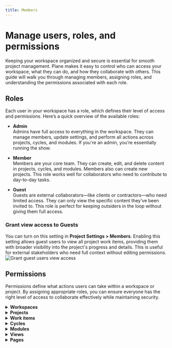 ```yaml
---
title: Members
---
```


# Manage users, roles, and permissions

Keeping your workspace organized and secure is essential for smooth project management. Plane makes it easy to control who can access your workspace, what they can do, and how they collaborate with others. This guide will walk you through managing members, assigning roles, and understanding the permissions associated with each role.

## Roles

Each user in your workspace has a role, which defines their level of access and permissions. Here’s a quick overview of the available roles:

- **Admin**  
Admins have full access to everything in the workspace. They can manage members, update settings, and perform all actions across projects, cycles, and modules. If you're an admin, you’re essentially running the show.

- **Member**   
Members are your core team. They can create, edit, and delete content in projects, cycles, and modules. Members also can create new projects. This role works well for collaborators who need to contribute to day-to-day tasks.

- **Guest**  
Guests are external collaborators—like clients or contractors—who need limited access. They can only view the specific content they’ve been invited to. This role is perfect for keeping outsiders in the loop without giving them full access.

### Grant view access to Guests
You can turn on this setting in **Project Settings > Members**. Enabling this setting allows guest users to view all project work items, providing them with broader visibility into the project's progress and details. This is useful for external stakeholders who need full context without editing permissions.
    ![Grant guest users view access](https://media.docs.plane.so/workspaces/grant-guests-view-access.webp#center)

## Permissions
Permissions define what actions users can take within a workspace or project. By assigning appropriate roles, you can ensure everyone has the right level of access to collaborate effectively while maintaining security.

<details>
    <summary><b>Workspaces</b></summary>
    <p>
        <div className="">
            <table className="" style={{ width: '100%', display: 'table', marginLeft: '2px' }}>
                <thead>
                    <tr>
                        <th>Permission</th>
                        <th>Admin</th>
                        <th>Member</th>
                        <th>Guest</th>
                    </tr>
                </thead>
                <tbody>
                    <tr>
                        <td> Access Workspace settings</td>
                        <td align="center"><span style={{color: 'green', fontWeight: 'bold', fontSize: '16px'}}>✓</span></td>
                        <td align="center"><span style={{color: 'red', fontWeight: 'bold', fontSize: '16px'}}>x</span></td>
                        <td align="center"><span style={{color: 'red', fontWeight: 'bold', fontSize: '16px'}}>x</span></td>
                    </tr>  
                    <tr>
                        <td> Create Workspace</td>
                        <td align="center"><span style={{color: 'green', fontWeight: 'bold', fontSize: '16px'}}>✓</span></td>
                        <td align="center"><span style={{color: 'red', fontWeight: 'bold', fontSize: '16px'}}>x</span></td>
                        <td align="center"><span style={{color: 'red', fontWeight: 'bold', fontSize: '16px'}}>x</span></td>
                    </tr>  
                    <tr>
                        <td>Update Workspace</td>
                        <td align="center"><span style={{color: 'green', fontWeight: 'bold', fontSize: '16px'}}>✓</span></td>
                        <td align="center"><span style={{color: 'red', fontWeight: 'bold', fontSize: '16px'}}>x</span></td>
                        <td align="center"><span style={{color: 'red', fontWeight: 'bold', fontSize: '16px'}}>x</span></td>
                    </tr> 
                    <tr>
                        <td>Delete Workspace</td>
                        <td align="center"><span style={{color: 'green', fontWeight: 'bold', fontSize: '16px'}}>✓</span></td>
                        <td align="center"><span style={{color: 'red', fontWeight: 'bold', fontSize: '16px'}}>x</span></td>
                        <td align="center"><span style={{color: 'red', fontWeight: 'bold', fontSize: '16px'}}>x</span></td>
                    </tr> 
                    <tr>
                        <td>Add user</td>
                        <td align="center"><span style={{color: 'green', fontWeight: 'bold', fontSize: '16px'}}>✓</span></td>
                        <td align="center"><span style={{color: 'red', fontWeight: 'bold', fontSize: '16px'}}>x</span></td>
                        <td align="center"><span style={{color: 'red', fontWeight: 'bold', fontSize: '16px'}}>x</span></td>
                    </tr> 
                    <tr>
                        <td>Remove user</td>
                        <td align="center"><span style={{color: 'green', fontWeight: 'bold', fontSize: '16px'}}>✓</span></td>
                        <td align="center"><span style={{color: 'red', fontWeight: 'bold', fontSize: '16px'}}>x</span></td>
                        <td align="center"><span style={{color: 'red', fontWeight: 'bold', fontSize: '16px'}}>x</span></td>
                    </tr> 
                    <tr>
                        <td>Change user role</td>
                        <td align="center"><span style={{color: 'green', fontWeight: 'bold', fontSize: '16px'}}>✓</span></td>
                        <td align="center"><span style={{color: 'red', fontWeight: 'bold', fontSize: '16px'}}>x</span></td>
                        <td align="center"><span style={{color: 'red', fontWeight: 'bold', fontSize: '16px'}}>x</span></td>
                    </tr> 
                    <tr>
                        <td>Manage Project states</td>
                        <td align="center"><span style={{color: 'green', fontWeight: 'bold', fontSize: '16px'}}>✓</span></td>
                        <td align="center"><span style={{color: 'red', fontWeight: 'bold', fontSize: '16px'}}>x</span></td>
                        <td align="center"><span style={{color: 'red', fontWeight: 'bold', fontSize: '16px'}}>x</span></td>
                    </tr> 
                    <tr>
                        <td>Manage Billing and plans</td>
                        <td align="center"><span style={{color: 'green', fontWeight: 'bold', fontSize: '16px'}}>✓</span></td>
                        <td align="center"><span style={{color: 'red', fontWeight: 'bold', fontSize: '16px'}}>x</span></td>
                        <td align="center"><span style={{color: 'red', fontWeight: 'bold', fontSize: '16px'}}>x</span></td>
                    </tr> 
                    <tr>
                        <td>Manage Integrations</td>
                        <td align="center"><span style={{color: 'green', fontWeight: 'bold', fontSize: '16px'}}>✓</span></td>
                        <td align="center"><span style={{color: 'red', fontWeight: 'bold', fontSize: '16px'}}>x</span></td>
                        <td align="center"><span style={{color: 'red', fontWeight: 'bold', fontSize: '16px'}}>x</span></td>
                    </tr> 
                    <tr>
                        <td>Manage Imports</td>
                        <td align="center"><span style={{color: 'green', fontWeight: 'bold', fontSize: '16px'}}>✓</span></td>
                        <td align="center"><span style={{color: 'red', fontWeight: 'bold', fontSize: '16px'}}>x</span></td>
                        <td align="center"><span style={{color: 'red', fontWeight: 'bold', fontSize: '16px'}}>x</span></td>
                    </tr> 
                    <tr>
                        <td>Manage Exports</td>
                        <td align="center"><span style={{color: 'green', fontWeight: 'bold', fontSize: '16px'}}>✓</span></td>
                        <td align="center"><span style={{color: 'red', fontWeight: 'bold', fontSize: '16px'}}>x</span></td>
                        <td align="center"><span style={{color: 'red', fontWeight: 'bold', fontSize: '16px'}}>x</span></td>
                    </tr> 
                    <tr>
                        <td>Manage Webhooks</td>
                        <td align="center"><span style={{color: 'green', fontWeight: 'bold', fontSize: '16px'}}>✓</span></td>
                        <td align="center"><span style={{color: 'red', fontWeight: 'bold', fontSize: '16px'}}>x</span></td>
                        <td align="center"><span style={{color: 'red', fontWeight: 'bold', fontSize: '16px'}}>x</span></td>
                    </tr> 
                    <tr>
                        <td>Manage API tokens</td>
                        <td align="center"><span style={{color: 'green', fontWeight: 'bold', fontSize: '16px'}}>✓</span></td>
                        <td align="center"><span style={{color: 'red', fontWeight: 'bold', fontSize: '16px'}}>x</span></td>
                        <td align="center"><span style={{color: 'red', fontWeight: 'bold', fontSize: '16px'}}>x</span></td>
                    </tr> 
                    <tr>
                        <td>Manage Worklogs</td>
                        <td align="center"><span style={{color: 'green', fontWeight: 'bold', fontSize: '16px'}}>✓</span></td>
                        <td align="center"><span style={{color: 'red', fontWeight: 'bold', fontSize: '16px'}}>x</span></td>
                        <td align="center"><span style={{color: 'red', fontWeight: 'bold', fontSize: '16px'}}>x</span></td>
                    </tr> 
                    <tr>
                        <td>Home</td>
                        <td align="center"><span style={{color: 'green', fontWeight: 'bold', fontSize: '16px'}}>✓</span></td>
                        <td align="center"><span style={{color: 'green', fontWeight: 'bold', fontSize: '16px'}}>✓</span></td>
                        <td align="center"><span style={{color: 'green', fontWeight: 'bold', fontSize: '16px'}}>✓</span></td>
                    </tr> 
                    <tr>
                        <td>Your work</td>
                        <td align="center"><span style={{color: 'green', fontWeight: 'bold', fontSize: '16px'}}>✓</span></td>
                        <td align="center"><span style={{color: 'green', fontWeight: 'bold', fontSize: '16px'}}>✓</span></td>
                        <td align="center"><span style={{color: 'red', fontWeight: 'bold', fontSize: '16px'}}>x</span></td>
                    </tr>
                    <tr>
                        <td>Inbox</td>
                        <td align="center"><span style={{color: 'green', fontWeight: 'bold', fontSize: '16px'}}>✓</span></td>
                        <td align="center"><span style={{color: 'green', fontWeight: 'bold', fontSize: '16px'}}>✓</span></td>
                        <td align="center"><span style={{color: 'green', fontWeight: 'bold', fontSize: '16px'}}>✓</span></td>
                    </tr>
                    <tr>
                        <td>Drafts</td>
                        <td align="center"><span style={{color: 'green', fontWeight: 'bold', fontSize: '16px'}}>✓</span></td>
                        <td align="center"><span style={{color: 'green', fontWeight: 'bold', fontSize: '16px'}}>✓</span></td>
                        <td align="center"><span style={{color: 'red', fontWeight: 'bold', fontSize: '16px'}}>x</span></td>
                    </tr>
                    <tr>
                        <td>Projects</td>
                        <td align="center"><span style={{color: 'green', fontWeight: 'bold', fontSize: '16px'}}>✓</span></td>
                        <td align="center"><span style={{color: 'green', fontWeight: 'bold', fontSize: '16px'}}>✓</span></td>
                        <td align="center"><span style={{color: 'red', fontWeight: 'bold', fontSize: '16px'}}>x</span></td>
                    </tr>
                    <tr>
                        <td>View private projects</td>
                        <td align="center"><span style={{color: 'green', fontWeight: 'bold', fontSize: '16px'}}>✓</span></td>
                        <td align="center"><span style={{color: 'red', fontWeight: 'bold', fontSize: '16px'}}>x</span></td>
                        <td align="center"><span style={{color: 'red', fontWeight: 'bold', fontSize: '16px'}}>x</span></td>
                    </tr> 
                    <tr>
                        <td>View public projects</td>
                        <td align="center"><span style={{color: 'green', fontWeight: 'bold', fontSize: '16px'}}>✓</span></td>
                        <td align="center"><span style={{color: 'green', fontWeight: 'bold', fontSize: '16px'}}>✓</span></td>
                        <td align="center"><span style={{color: 'red', fontWeight: 'bold', fontSize: '16px'}}>x</span></td>
                    </tr>
                    <tr>
                        <td>Join private projects</td>
                        <td align="center"><span style={{color: 'green', fontWeight: 'bold', fontSize: '16px'}}>✓</span></td>
                        <td align="center"><span style={{color: 'red', fontWeight: 'bold', fontSize: '16px'}}>x</span></td>
                        <td align="center"><span style={{color: 'red', fontWeight: 'bold', fontSize: '16px'}}>x</span></td>
                    </tr>
                    <tr>
                        <td>Join public projects</td>
                        <td align="center"><span style={{color: 'green', fontWeight: 'bold', fontSize: '16px'}}>✓</span></td>
                        <td align="center"><span style={{color: 'green', fontWeight: 'bold', fontSize: '16px'}}>✓</span></td>
                        <td align="center"><span style={{color: 'red', fontWeight: 'bold', fontSize: '16px'}}>x</span></td>
                    </tr>
                    <tr>
                        <td>Cycles</td>
                        <td align="center"><span style={{color: 'green', fontWeight: 'bold', fontSize: '16px'}}>✓</span></td>
                        <td align="center"><span style={{color: 'green', fontWeight: 'bold', fontSize: '16px'}}>✓</span></td>
                        <td align="center"><span style={{color: 'red', fontWeight: 'bold', fontSize: '16px'}}>x</span></td>
                    </tr>
                    <tr>
                        <td>Views</td>
                        <td align="center"><span style={{color: 'green', fontWeight: 'bold', fontSize: '16px'}}>✓</span></td>
                        <td align="center"><span style={{color: 'green', fontWeight: 'bold', fontSize: '16px'}}>✓</span></td>
                        <td align="center"><span style={{color: 'green', fontWeight: 'bold', fontSize: '16px'}}>✓</span></td>
                    </tr>
                    <tr>
                        <td>Analytics</td>
                        <td align="center"><span style={{color: 'green', fontWeight: 'bold', fontSize: '16px'}}>✓</span></td>
                        <td align="center"><span style={{color: 'green', fontWeight: 'bold', fontSize: '16px'}}>✓</span></td>
                        <td align="center"><span style={{color: 'red', fontWeight: 'bold', fontSize: '16px'}}>x</span></td>
                    </tr>
                    <tr>
                        <td>Your favourites</td>
                        <td align="center"><span style={{color: 'green', fontWeight: 'bold', fontSize: '16px'}}>✓</span></td>
                        <td align="center"><span style={{color: 'green', fontWeight: 'bold', fontSize: '16px'}}>✓</span></td>
                        <td align="center"><span style={{color: 'red', fontWeight: 'bold', fontSize: '16px'}}>x</span></td>
                    </tr>
                </tbody>
            </table>
        </div>

    </p>
</details>

<details>
    <summary><b>Projects</b></summary>
    <p>
        <div className="">
            <table className="" style={{ width: '100%', display: 'table', marginLeft: '2px' }}>
            <thead>
                <tr>
                    <th width="350">Permission</th>
                    <th>Workspace Admin</th>
                    <th>Project Admin</th>
                    <th>Member</th>
                    <th>Guest</th>
                </tr>
            </thead>
            <tbody>
                <tr>
                    <td> Access Project settings</td>
                    <td align="center"><span style={{color: 'green', fontWeight: 'bold', fontSize: '16px'}}>✓</span></td>
                    <td align="center"><span style={{color: 'green', fontWeight: 'bold', fontSize: '16px'}}>✓</span></td>
                    <td align="center"><span style={{color: 'red', fontWeight: 'bold', fontSize: '16px'}}>x</span></td>
                    <td align="center"><span style={{color: 'red', fontWeight: 'bold', fontSize: '16px'}}>x</span></td>
                </tr> 
                <tr>
                    <td>Create Project</td>
                    <td align="center"><span style={{color: 'green', fontWeight: 'bold', fontSize: '16px'}}>✓</span></td>
                    <td align="center"><span style={{color: 'green', fontWeight: 'bold', fontSize: '16px'}}>✓</span></td>
                    <td align="center"><span style={{color: 'green', fontWeight: 'bold', fontSize: '16px'}}>✓</span></td>
                    <td align="center"><span style={{color: 'red', fontWeight: 'bold', fontSize: '16px'}}>x</span></td>
                </tr>  
                <tr>
                    <td>Update Project</td>
                    <td align="center"><span style={{color: 'green', fontWeight: 'bold', fontSize: '16px'}}>✓</span></td>
                    <td align="center"><span style={{color: 'green', fontWeight: 'bold', fontSize: '16px'}}>✓</span></td>
                    <td align="center"><span style={{color: 'red', fontWeight: 'bold', fontSize: '16px'}}>x</span></td>
                    <td align="center"><span style={{color: 'red', fontWeight: 'bold', fontSize: '16px'}}>x</span></td>
                </tr> 
                <tr>
                    <td>Archive Project</td>
                    <td align="center"><span style={{color: 'green', fontWeight: 'bold', fontSize: '16px'}}>✓</span></td>
                    <td align="center"><span style={{color: 'green', fontWeight: 'bold', fontSize: '16px'}}>✓</span></td>
                    <td align="center"><span style={{color: 'red', fontWeight: 'bold', fontSize: '16px'}}>x</span></td>
                    <td align="center"><span style={{color: 'red', fontWeight: 'bold', fontSize: '16px'}}>x</span></td>
                </tr> 
                <tr>
                    <td>Delete Project</td>
                    <td align="center"><span style={{color: 'green', fontWeight: 'bold', fontSize: '16px'}}>✓</span></td>
                    <td align="center"><span style={{color: 'green', fontWeight: 'bold', fontSize: '16px'}}>✓</span></td>
                    <td align="center"><span style={{color: 'red', fontWeight: 'bold', fontSize: '16px'}}>x</span></td>
                    <td align="center"><span style={{color: 'red', fontWeight: 'bold', fontSize: '16px'}}>x</span></td>
                </tr> 
                <tr>
                    <td>Add user</td>
                    <td align="center"><span style={{color: 'green', fontWeight: 'bold', fontSize: '16px'}}>✓</span></td>
                    <td align="center"><span style={{color: 'green', fontWeight: 'bold', fontSize: '16px'}}>✓</span></td>
                    <td align="center"><span style={{color: 'red', fontWeight: 'bold', fontSize: '16px'}}>x</span></td>
                    <td align="center"><span style={{color: 'red', fontWeight: 'bold', fontSize: '16px'}}>x</span></td>
                </tr> 
                <tr>
                    <td>Remove user</td>
                    <td align="center"><span style={{color: 'green', fontWeight: 'bold', fontSize: '16px'}}>✓</span></td>
                    <td align="center"><span style={{color: 'green', fontWeight: 'bold', fontSize: '16px'}}>✓</span></td>
                    <td align="center"><span style={{color: 'red', fontWeight: 'bold', fontSize: '16px'}}>x</span></td>
                    <td align="center"><span style={{color: 'red', fontWeight: 'bold', fontSize: '16px'}}>x</span></td>
                </tr> 
                <tr>
                    <td>Change user role</td>
                    <td align="center"><span style={{color: 'green', fontWeight: 'bold', fontSize: '16px'}}>✓</span></td>
                    <td align="center"><span style={{color: 'green', fontWeight: 'bold', fontSize: '16px'}}>✓</span></td>
                    <td align="center"><span style={{color: 'red', fontWeight: 'bold', fontSize: '16px'}}>x</span></td>
                    <td align="center"><span style={{color: 'red', fontWeight: 'bold', fontSize: '16px'}}>x</span></td>
                </tr> 
                <tr>
                    <td>Enable features</td>
                    <td align="center"><span style={{color: 'green', fontWeight: 'bold', fontSize: '16px'}}>✓</span></td>
                    <td align="center"><span style={{color: 'green', fontWeight: 'bold', fontSize: '16px'}}>✓</span></td>
                    <td align="center"><span style={{color: 'red', fontWeight: 'bold', fontSize: '16px'}}>x</span></td>
                    <td align="center"><span style={{color: 'red', fontWeight: 'bold', fontSize: '16px'}}>x</span></td>
                </tr> 
                <tr>
                    <td>Manage work item states</td>
                    <td align="center"><span style={{color: 'green', fontWeight: 'bold', fontSize: '16px'}}>✓</span></td>
                    <td align="center"><span style={{color: 'green', fontWeight: 'bold', fontSize: '16px'}}>✓</span></td>
                    <td align="center"><span style={{color: 'red', fontWeight: 'bold', fontSize: '16px'}}>x</span></td>
                    <td align="center"><span style={{color: 'red', fontWeight: 'bold', fontSize: '16px'}}>x</span></td>
                </tr> 
                <tr>
                    <td>Manage work item labels</td>
                    <td align="center"><span style={{color: 'green', fontWeight: 'bold', fontSize: '16px'}}>✓</span></td>
                    <td align="center"><span style={{color: 'green', fontWeight: 'bold', fontSize: '16px'}}>✓</span></td>
                    <td align="center"><span style={{color: 'red', fontWeight: 'bold', fontSize: '16px'}}>x</span></td>
                    <td align="center"><span style={{color: 'red', fontWeight: 'bold', fontSize: '16px'}}>x</span></td>
                </tr> 
                <tr>
                    <td>Manage Estimates</td>
                    <td align="center"><span style={{color: 'green', fontWeight: 'bold', fontSize: '16px'}}>✓</span></td>
                    <td align="center"><span style={{color: 'green', fontWeight: 'bold', fontSize: '16px'}}>✓</span></td>
                    <td align="center"><span style={{color: 'red', fontWeight: 'bold', fontSize: '16px'}}>x</span></td>
                    <td align="center"><span style={{color: 'red', fontWeight: 'bold', fontSize: '16px'}}>x</span></td>
                </tr> 
                <tr>
                    <td>Manage Automations</td>
                    <td align="center"><span style={{color: 'green', fontWeight: 'bold', fontSize: '16px'}}>✓</span></td>
                    <td align="center"><span style={{color: 'green', fontWeight: 'bold', fontSize: '16px'}}>✓</span></td>
                    <td align="center"><span style={{color: 'red', fontWeight: 'bold', fontSize: '16px'}}>x</span></td>
                    <td align="center"><span style={{color: 'red', fontWeight: 'bold', fontSize: '16px'}}>x</span></td>
                </tr> 
                <tr>
                    <td>Manage work item types and custom properties</td>
                    <td align="center"><span style={{color: 'green', fontWeight: 'bold', fontSize: '16px'}}>✓</span></td>
                    <td align="center"><span style={{color: 'green', fontWeight: 'bold', fontSize: '16px'}}>✓</span></td>
                    <td align="center"><span style={{color: 'red', fontWeight: 'bold', fontSize: '16px'}}>x</span></td>
                    <td align="center"><span style={{color: 'red', fontWeight: 'bold', fontSize: '16px'}}>x</span></td>
                </tr> 
                <tr>
                    <td>Add Project to favorites</td>
                    <td align="center"><span style={{color: 'green', fontWeight: 'bold', fontSize: '16px'}}>✓</span></td>
                    <td align="center"><span style={{color: 'green', fontWeight: 'bold', fontSize: '16px'}}>✓</span></td>
                    <td align="center"><span style={{color: 'green', fontWeight: 'bold', fontSize: '16px'}}>✓</span></td>
                    <td align="center"><span style={{color: 'red', fontWeight: 'bold', fontSize: '16px'}}>x</span></td>
                </tr> 
                <tr>
                    <td>Publish Project</td>
                    <td align="center"><span style={{color: 'green', fontWeight: 'bold', fontSize: '16px'}}>✓</span></td>
                    <td align="center"><span style={{color: 'green', fontWeight: 'bold', fontSize: '16px'}}>✓</span></td>
                    <td align="center"><span style={{color: 'red', fontWeight: 'bold', fontSize: '16px'}}>x</span></td>
                    <td align="center"><span style={{color: 'red', fontWeight: 'bold', fontSize: '16px'}}>x</span></td>
                </tr> 
                <tr>
                    <td>Copy link</td>
                    <td align="center"><span style={{color: 'green', fontWeight: 'bold', fontSize: '16px'}}>✓</span></td>
                    <td align="center"><span style={{color: 'green', fontWeight: 'bold', fontSize: '16px'}}>✓</span></td>
                    <td align="center"><span style={{color: 'green', fontWeight: 'bold', fontSize: '16px'}}>✓</span></td>
                    <td align="center"><span style={{color: 'red', fontWeight: 'bold', fontSize: '16px'}}>x</span></td>
                </tr> 
                <tr>
                    <td>View Archived projects</td>
                    <td align="center"><span style={{color: 'green', fontWeight: 'bold', fontSize: '16px'}}>✓</span></td>
                    <td align="center"><span style={{color: 'green', fontWeight: 'bold', fontSize: '16px'}}>✓</span></td>
                    <td align="center"><span style={{color: 'green', fontWeight: 'bold', fontSize: '16px'}}>✓</span></td>
                    <td align="center"><span style={{color: 'red', fontWeight: 'bold', fontSize: '16px'}}>x</span></td>
                </tr> 
            </tbody>
            </table>
        </div>
    </p>
</details>

<details>
    <summary><b>Work items</b></summary>
    <p>
    <div className="">
        <table className="" style={{ width: '100%', display: 'table', marginLeft: '2px' }}>
        <thead>
            <tr>
                <th>Permission</th>
                <th>Workspace Admin</th>
                <th>Project Admin</th>
                <th>Member</th>
                <th>Guest</th>
                <th>Guest with <br/> view access</th>
                <th>Comments</th>
            </tr>
        </thead>
        <tbody>
            <tr>
                <td>Create Work item</td>
                <td align="center"><span style={{color: 'green', fontWeight: 'bold', fontSize: '16px'}}>✓</span></td>
                <td align="center"><span style={{color: 'green', fontWeight: 'bold', fontSize: '16px'}}>✓</span></td>
                <td align="center"><span style={{color: 'green', fontWeight: 'bold', fontSize: '16px'}}>✓</span></td>
                <td align="center"><span style={{color: 'red', fontWeight: 'bold', fontSize: '16px'}}>x</span></td>
                <td align="center"><span style={{color: 'red', fontWeight: 'bold', fontSize: '16px'}}>x</span></td>
                <td></td>
            </tr> 
            <tr>
                <td>View Work items</td>
                <td align="center"><span style={{color: 'green', fontWeight: 'bold', fontSize: '16px'}}>✓</span></td>
                <td align="center"><span style={{color: 'green', fontWeight: 'bold', fontSize: '16px'}}>✓</span></td>
                <td align="center"><span style={{color: 'green', fontWeight: 'bold', fontSize: '16px'}}>✓</span></td>
                <td align="center"><span style={{color: 'red', fontWeight: 'bold', fontSize: '16px'}}>x</span></td>
                <td align="center"><span style={{color: 'green', fontWeight: 'bold', fontSize: '16px'}}>✓</span></td>
                <td>Guests without view access can only see their own work items accepted through Intake.</td>
            </tr>
            <tr>
                <td>Edit Work item</td>
                <td align="center"><span style={{color: 'green', fontWeight: 'bold', fontSize: '16px'}}>✓</span></td>
                <td align="center"><span style={{color: 'green', fontWeight: 'bold', fontSize: '16px'}}>✓</span></td>
                <td align="center"><span style={{color: 'green', fontWeight: 'bold', fontSize: '16px'}}>✓</span></td>
                <td align="center"><span style={{color: 'red', fontWeight: 'bold', fontSize: '16px'}}>x</span></td>
                <td align="center"><span style={{color: 'red', fontWeight: 'bold', fontSize: '16px'}}>x</span></td>
                <td></td>
            </tr>
            <tr>
                <td>Duplicate Work item</td>
                <td align="center"><span style={{color: 'green', fontWeight: 'bold', fontSize: '16px'}}>✓</span></td>
                <td align="center"><span style={{color: 'green', fontWeight: 'bold', fontSize: '16px'}}>✓</span></td>
                <td align="center"><span style={{color: 'green', fontWeight: 'bold', fontSize: '16px'}}>✓</span></td>
                <td align="center"><span style={{color: 'red', fontWeight: 'bold', fontSize: '16px'}}>x</span></td>
                <td align="center"><span style={{color: 'red', fontWeight: 'bold', fontSize: '16px'}}>x</span></td>
                <td></td>
            </tr>
            <tr>
                <td>Copy link</td>
                <td align="center"><span style={{color: 'green', fontWeight: 'bold', fontSize: '16px'}}>✓</span></td>
                <td align="center"><span style={{color: 'green', fontWeight: 'bold', fontSize: '16px'}}>✓</span></td>
                <td align="center"><span style={{color: 'green', fontWeight: 'bold', fontSize: '16px'}}>✓</span></td>
                <td align="center"><span style={{color: 'red', fontWeight: 'bold', fontSize: '16px'}}>x</span></td>
                <td align="center"><span style={{color: 'red', fontWeight: 'bold', fontSize: '16px'}}>x</span></td>
                <td></td>
            </tr>
            <tr>
                <td>Archive Work item</td>
                <td align="center"><span style={{color: 'green', fontWeight: 'bold', fontSize: '16px'}}>✓</span></td>
                <td align="center"><span style={{color: 'green', fontWeight: 'bold', fontSize: '16px'}}>✓</span></td>
                <td align="center"><span style={{color: 'green', fontWeight: 'bold', fontSize: '16px'}}>✓</span></td>
                <td align="center"><span style={{color: 'red', fontWeight: 'bold', fontSize: '16px'}}>x</span></td>
                <td align="center"><span style={{color: 'red', fontWeight: 'bold', fontSize: '16px'}}>x</span></td>
                <td></td>
            </tr>
            <tr>
                <td>Delete Work item</td>
                <td align="center"><span style={{color: 'green', fontWeight: 'bold', fontSize: '16px'}}>✓</span></td>
                <td align="center"><span style={{color: 'green', fontWeight: 'bold', fontSize: '16px'}}>✓</span></td>
                <td align="center"><span style={{color: 'green', fontWeight: 'bold', fontSize: '16px'}}>✓</span></td>
                <td align="center"><span style={{color: 'red', fontWeight: 'bold', fontSize: '16px'}}>x</span></td>
                <td align="center"><span style={{color: 'red', fontWeight: 'bold', fontSize: '16px'}}>x</span></td>
                <td></td>
            </tr>
            <tr>
                <td>Edit Work item properties</td>
                <td align="center"><span style={{color: 'green', fontWeight: 'bold', fontSize: '16px'}}>✓</span></td>
                <td align="center"><span style={{color: 'green', fontWeight: 'bold', fontSize: '16px'}}>✓</span></td>
                <td align="center"><span style={{color: 'green', fontWeight: 'bold', fontSize: '16px'}}>✓</span></td>
                <td align="center"><span style={{color: 'red', fontWeight: 'bold', fontSize: '16px'}}>x</span></td>
                <td align="center"><span style={{color: 'red', fontWeight: 'bold', fontSize: '16px'}}>x</span></td>
                <td></td>
            </tr>
            <tr>
                <td>View Work item activity</td>
                <td align="center"><span style={{color: 'green', fontWeight: 'bold', fontSize: '16px'}}>✓</span></td>
                <td align="center"><span style={{color: 'green', fontWeight: 'bold', fontSize: '16px'}}>✓</span></td>
                <td align="center"><span style={{color: 'green', fontWeight: 'bold', fontSize: '16px'}}>✓</span></td>
                <td align="center"><span style={{color: 'red', fontWeight: 'bold', fontSize: '16px'}}>x</span></td>
                <td align="center"><span style={{color: 'green', fontWeight: 'bold', fontSize: '16px'}}>✓</span></td>
                <td></td>
            </tr>
            <tr>
                <td>Log work</td>
                <td align="center"><span style={{color: 'green', fontWeight: 'bold', fontSize: '16px'}}>✓</span></td>
                <td align="center"><span style={{color: 'green', fontWeight: 'bold', fontSize: '16px'}}>✓</span></td>
                <td align="center"><span style={{color: 'green', fontWeight: 'bold', fontSize: '16px'}}>✓</span></td>
                <td align="center"><span style={{color: 'red', fontWeight: 'bold', fontSize: '16px'}}>x</span></td>
                <td align="center"><span style={{color: 'red', fontWeight: 'bold', fontSize: '16px'}}>x</span></td>
                <td></td>
            </tr>
            <tr>
                <td>Add Comments</td>
                <td align="center"><span style={{color: 'green', fontWeight: 'bold', fontSize: '16px'}}>✓</span></td>
                <td align="center"><span style={{color: 'green', fontWeight: 'bold', fontSize: '16px'}}>✓</span></td>
                <td align="center"><span style={{color: 'green', fontWeight: 'bold', fontSize: '16px'}}>✓</span></td>
                <td align="center"><span style={{color: 'red', fontWeight: 'bold', fontSize: '16px'}}>x</span></td>
                <td align="center"><span style={{color: 'green', fontWeight: 'bold', fontSize: '16px'}}>✓</span></td>
                <td></td>
            </tr> 
            <tr>
                <td>View Comments</td>
                <td align="center"><span style={{color: 'green', fontWeight: 'bold', fontSize: '16px'}}>✓</span></td>
                <td align="center"><span style={{color: 'green', fontWeight: 'bold', fontSize: '16px'}}>✓</span></td>
                <td align="center"><span style={{color: 'green', fontWeight: 'bold', fontSize: '16px'}}>✓</span></td>
                <td align="center"><span style={{color: 'red', fontWeight: 'bold', fontSize: '16px'}}>x</span></td>
                <td align="center"><span style={{color: 'green', fontWeight: 'bold', fontSize: '16px'}}>✓</span></td>
                <td></td>
            </tr> 
            <tr>
                <td>Add Reactions</td>
                <td align="center"><span style={{color: 'green', fontWeight: 'bold', fontSize: '16px'}}>✓</span></td>
                <td align="center"><span style={{color: 'green', fontWeight: 'bold', fontSize: '16px'}}>✓</span></td>
                <td align="center"><span style={{color: 'green', fontWeight: 'bold', fontSize: '16px'}}>✓</span></td>
                <td align="center"><span style={{color: 'red', fontWeight: 'bold', fontSize: '16px'}}>x</span></td>
                <td align="center"><span style={{color: 'green', fontWeight: 'bold', fontSize: '16px'}}>✓</span></td>
                <td></td>
            </tr> 
            <tr>
                <td>View work item types</td>
                <td align="center"><span style={{color: 'green', fontWeight: 'bold', fontSize: '16px'}}>✓</span></td>
                <td align="center"><span style={{color: 'green', fontWeight: 'bold', fontSize: '16px'}}>✓</span></td>
                <td align="center"><span style={{color: 'green', fontWeight: 'bold', fontSize: '16px'}}>✓</span></td>
                <td align="center"><span style={{color: 'green', fontWeight: 'bold', fontSize: '16px'}}>✓</span></td>
                <td align="center"><span style={{color: 'green', fontWeight: 'bold', fontSize: '16px'}}>✓</span></td>
                <td></td>
            </tr> 
            <tr>
                <td>Use work item types</td>
                <td align="center"><span style={{color: 'green', fontWeight: 'bold', fontSize: '16px'}}>✓</span></td>
                <td align="center"><span style={{color: 'green', fontWeight: 'bold', fontSize: '16px'}}>✓</span></td>
                <td align="center"><span style={{color: 'green', fontWeight: 'bold', fontSize: '16px'}}>✓</span></td>
                <td align="center"><span style={{color: 'red', fontWeight: 'bold', fontSize: '16px'}}>x</span></td>
                <td align="center"><span style={{color: 'red', fontWeight: 'bold', fontSize: '16px'}}>x</span></td>
                <td></td>
            </tr>
        </tbody>
        </table>
    </div>
    </p>
</details>


<details>
    <summary><b>Cycles</b></summary>
    <p>
        <div className="">
            <table className="" style={{ width: '100%', display: 'table', marginLeft: '2px' }}>
                <thead>
                    <tr>
                        <th>Permission</th>
                        <th>Workspace Admin</th>
                        <th>Project Admin</th>
                        <th>Member</th>
                        <th>Guest</th>
                    </tr>
                </thead>
                <tbody>
                    <tr>
                        <td>Create Cycle</td>
                        <td align="center"><span style={{color: 'green', fontWeight: 'bold', fontSize: '16px'}}>✓</span></td>
                        <td align="center"><span style={{color: 'green', fontWeight: 'bold', fontSize: '16px'}}>✓</span></td>
                        <td align="center"><span style={{color: 'green', fontWeight: 'bold', fontSize: '16px'}}>✓</span></td>
                        <td align="center"><span style={{color: 'red', fontWeight: 'bold', fontSize: '16px'}}>x</span></td>
                    </tr> 
                    <tr>
                        <td>View Cycles</td>
                        <td align="center"><span style={{color: 'green', fontWeight: 'bold', fontSize: '16px'}}>✓</span></td>
                        <td align="center"><span style={{color: 'green', fontWeight: 'bold', fontSize: '16px'}}>✓</span></td>
                        <td align="center"><span style={{color: 'green', fontWeight: 'bold', fontSize: '16px'}}>✓</span></td>
                        <td align="center"><span style={{color: 'red', fontWeight: 'bold', fontSize: '16px'}}>x</span></td>
                    </tr> 
                    <tr>
                        <td>View Cycle work items</td>
                        <td align="center"><span style={{color: 'green', fontWeight: 'bold', fontSize: '16px'}}>✓</span></td>
                        <td align="center"><span style={{color: 'green', fontWeight: 'bold', fontSize: '16px'}}>✓</span></td>
                        <td align="center"><span style={{color: 'green', fontWeight: 'bold', fontSize: '16px'}}>✓</span></td>
                        <td align="center"><span style={{color: 'red', fontWeight: 'bold', fontSize: '16px'}}>x</span></td>
                    </tr> 
                    <tr>
                        <td>Edit Cycle</td>
                        <td align="center"><span style={{color: 'green', fontWeight: 'bold', fontSize: '16px'}}>✓</span></td>
                        <td align="center"><span style={{color: 'green', fontWeight: 'bold', fontSize: '16px'}}>✓</span></td>
                        <td align="center"><span style={{color: 'green', fontWeight: 'bold', fontSize: '16px'}}>✓</span></td>
                        <td align="center"><span style={{color: 'red', fontWeight: 'bold', fontSize: '16px'}}>x</span></td>
                    </tr> 
                    <tr>
                        <td>Add work items</td>
                        <td align="center"><span style={{color: 'green', fontWeight: 'bold', fontSize: '16px'}}>✓</span></td>
                        <td align="center"><span style={{color: 'green', fontWeight: 'bold', fontSize: '16px'}}>✓</span></td>
                        <td align="center"><span style={{color: 'green', fontWeight: 'bold', fontSize: '16px'}}>✓</span></td>
                        <td align="center"><span style={{color: 'red', fontWeight: 'bold', fontSize: '16px'}}>x</span></td>
                    </tr> 
                    <tr>
                        <td>Archive Cycle</td>
                        <td align="center"><span style={{color: 'green', fontWeight: 'bold', fontSize: '16px'}}>✓</span></td>
                        <td align="center"><span style={{color: 'green', fontWeight: 'bold', fontSize: '16px'}}>✓</span></td>
                        <td align="center"><span style={{color: 'green', fontWeight: 'bold', fontSize: '16px'}}>✓</span></td>
                        <td align="center"><span style={{color: 'red', fontWeight: 'bold', fontSize: '16px'}}>x</span></td>
                    </tr> 
                    <tr>
                        <td>Delete Cycle</td>
                        <td align="center"><span style={{color: 'green', fontWeight: 'bold', fontSize: '16px'}}>✓</span></td>
                        <td align="center"><span style={{color: 'green', fontWeight: 'bold', fontSize: '16px'}}>✓</span></td>
                        <td align="center"><span style={{color: 'green', fontWeight: 'bold', fontSize: '16px'}}>✓</span></td>
                        <td align="center"><span style={{color: 'red', fontWeight: 'bold', fontSize: '16px'}}>x</span></td>
                    </tr> 
                    <tr>
                        <td>Copy link</td>
                        <td align="center"><span style={{color: 'green', fontWeight: 'bold', fontSize: '16px'}}>✓</span></td>
                        <td align="center"><span style={{color: 'green', fontWeight: 'bold', fontSize: '16px'}}>✓</span></td>
                        <td align="center"><span style={{color: 'green', fontWeight: 'bold', fontSize: '16px'}}>✓</span></td>
                        <td align="center"><span style={{color: 'red', fontWeight: 'bold', fontSize: '16px'}}>x</span></td>
                    </tr> 
                    <tr>
                        <td>Add Cycle to favorites</td>
                        <td align="center"><span style={{color: 'green', fontWeight: 'bold', fontSize: '16px'}}>✓</span></td>
                        <td align="center"><span style={{color: 'green', fontWeight: 'bold', fontSize: '16px'}}>✓</span></td>
                        <td align="center"><span style={{color: 'green', fontWeight: 'bold', fontSize: '16px'}}>✓</span></td>
                        <td align="center"><span style={{color: 'red', fontWeight: 'bold', fontSize: '16px'}}>x</span></td>
                    </tr> 
                    <tr>
                        <td>View Cycle details</td>
                        <td align="center"><span style={{color: 'green', fontWeight: 'bold', fontSize: '16px'}}>✓</span></td>
                        <td align="center"><span style={{color: 'green', fontWeight: 'bold', fontSize: '16px'}}>✓</span></td>
                        <td align="center"><span style={{color: 'green', fontWeight: 'bold', fontSize: '16px'}}>✓</span></td>
                        <td align="center"><span style={{color: 'red', fontWeight: 'bold', fontSize: '16px'}}>x</span></td>
                    </tr> 
                    <tr>
                        <td>Filter Cycles</td>
                        <td align="center"><span style={{color: 'green', fontWeight: 'bold', fontSize: '16px'}}>✓</span></td>
                        <td align="center"><span style={{color: 'green', fontWeight: 'bold', fontSize: '16px'}}>✓</span></td>
                        <td align="center"><span style={{color: 'green', fontWeight: 'bold', fontSize: '16px'}}>✓</span></td>
                        <td align="center"><span style={{color: 'red', fontWeight: 'bold', fontSize: '16px'}}>x</span></td>
                    </tr> 
                    <tr>
                        <td>Search Cycles</td>
                        <td align="center"><span style={{color: 'green', fontWeight: 'bold', fontSize: '16px'}}>✓</span></td>
                        <td align="center"><span style={{color: 'green', fontWeight: 'bold', fontSize: '16px'}}>✓</span></td>
                        <td align="center"><span style={{color: 'green', fontWeight: 'bold', fontSize: '16px'}}>✓</span></td>
                        <td align="center"><span style={{color: 'red', fontWeight: 'bold', fontSize: '16px'}}>x</span></td>
                    </tr> 
                </tbody>
            </table>
        </div>
    </p>
</details>

<details>
    <summary><b>Modules</b></summary>
    <p>
        <div className="">
            <table className="" style={{ width: '100%', display: 'table', marginLeft: '2px' }}>
                <thead>
                    <tr>
                        <th>Permission</th>
                        <th>Workspace Admin</th>
                        <th>Project Admin</th>
                        <th>Member</th>
                        <th>Guest</th>
                    </tr>
                </thead>
                <tbody>
                    <tr>
                        <td>Create Module</td>
                        <td align="center"><span style={{color: 'green', fontWeight: 'bold', fontSize: '16px'}}>✓</span></td>
                        <td align="center"><span style={{color: 'green', fontWeight: 'bold', fontSize: '16px'}}>✓</span></td>
                        <td align="center"><span style={{color: 'green', fontWeight: 'bold', fontSize: '16px'}}>✓</span></td>
                        <td align="center"><span style={{color: 'red', fontWeight: 'bold', fontSize: '16px'}}>x</span></td>
                    </tr> 
                    <tr>
                        <td>View Modules</td>
                        <td align="center"><span style={{color: 'green', fontWeight: 'bold', fontSize: '16px'}}>✓</span></td>
                        <td align="center"><span style={{color: 'green', fontWeight: 'bold', fontSize: '16px'}}>✓</span></td>
                        <td align="center"><span style={{color: 'green', fontWeight: 'bold', fontSize: '16px'}}>✓</span></td>
                        <td align="center"><span style={{color: 'red', fontWeight: 'bold', fontSize: '16px'}}>x</span></td>
                    </tr> 
                    <tr>
                        <td>View Module work items</td>
                        <td align="center"><span style={{color: 'green', fontWeight: 'bold', fontSize: '16px'}}>✓</span></td>
                        <td align="center"><span style={{color: 'green', fontWeight: 'bold', fontSize: '16px'}}>✓</span></td>
                        <td align="center"><span style={{color: 'green', fontWeight: 'bold', fontSize: '16px'}}>✓</span></td>
                        <td align="center"><span style={{color: 'red', fontWeight: 'bold', fontSize: '16px'}}>x</span></td>
                    </tr> 
                    <tr>
                        <td>Edit Module</td>
                        <td align="center"><span style={{color: 'green', fontWeight: 'bold', fontSize: '16px'}}>✓</span></td>
                        <td align="center"><span style={{color: 'green', fontWeight: 'bold', fontSize: '16px'}}>✓</span></td>
                        <td align="center"><span style={{color: 'green', fontWeight: 'bold', fontSize: '16px'}}>✓</span></td>
                        <td align="center"><span style={{color: 'red', fontWeight: 'bold', fontSize: '16px'}}>x</span></td>
                    </tr> 
                    <tr>
                        <td>Add work items</td>
                        <td align="center"><span style={{color: 'green', fontWeight: 'bold', fontSize: '16px'}}>✓</span></td>
                        <td align="center"><span style={{color: 'green', fontWeight: 'bold', fontSize: '16px'}}>✓</span></td>
                        <td align="center"><span style={{color: 'green', fontWeight: 'bold', fontSize: '16px'}}>✓</span></td>
                        <td align="center"><span style={{color: 'red', fontWeight: 'bold', fontSize: '16px'}}>x</span></td>
                    </tr> 
                    <tr>
                        <td>Archive Module</td>
                        <td align="center"><span style={{color: 'green', fontWeight: 'bold', fontSize: '16px'}}>✓</span></td>
                        <td align="center"><span style={{color: 'green', fontWeight: 'bold', fontSize: '16px'}}>✓</span></td>
                        <td align="center"><span style={{color: 'green', fontWeight: 'bold', fontSize: '16px'}}>✓</span></td>
                        <td align="center"><span style={{color: 'red', fontWeight: 'bold', fontSize: '16px'}}>x</span></td>
                    </tr> 
                    <tr>
                        <td>Delete Module</td>
                        <td align="center"><span style={{color: 'green', fontWeight: 'bold', fontSize: '16px'}}>✓</span></td>
                        <td align="center"><span style={{color: 'green', fontWeight: 'bold', fontSize: '16px'}}>✓</span></td>
                        <td align="center"><span style={{color: 'green', fontWeight: 'bold', fontSize: '16px'}}>✓</span></td>
                        <td align="center"><span style={{color: 'red', fontWeight: 'bold', fontSize: '16px'}}>x</span></td>
                    </tr> 
                    <tr>
                        <td>Copy link</td>
                        <td align="center"><span style={{color: 'green', fontWeight: 'bold', fontSize: '16px'}}>✓</span></td>
                        <td align="center"><span style={{color: 'green', fontWeight: 'bold', fontSize: '16px'}}>✓</span></td>
                        <td align="center"><span style={{color: 'green', fontWeight: 'bold', fontSize: '16px'}}>✓</span></td>
                        <td align="center"><span style={{color: 'red', fontWeight: 'bold', fontSize: '16px'}}>x</span></td>
                    </tr> 
                    <tr>
                        <td>Add Module to favorites</td>
                        <td align="center"><span style={{color: 'green', fontWeight: 'bold', fontSize: '16px'}}>✓</span></td>
                        <td align="center"><span style={{color: 'green', fontWeight: 'bold', fontSize: '16px'}}>✓</span></td>
                        <td align="center"><span style={{color: 'green', fontWeight: 'bold', fontSize: '16px'}}>✓</span></td>
                        <td align="center"><span style={{color: 'red', fontWeight: 'bold', fontSize: '16px'}}>x</span></td>
                    </tr> 
                    <tr>
                        <td>View Module details</td>
                        <td align="center"><span style={{color: 'green', fontWeight: 'bold', fontSize: '16px'}}>✓</span></td>
                        <td align="center"><span style={{color: 'green', fontWeight: 'bold', fontSize: '16px'}}>✓</span></td>
                        <td align="center"><span style={{color: 'green', fontWeight: 'bold', fontSize: '16px'}}>✓</span></td>
                        <td align="center"><span style={{color: 'red', fontWeight: 'bold', fontSize: '16px'}}>x</span></td>
                    </tr> 
                    <tr>
                        <td>Add links to Module</td>
                        <td align="center"><span style={{color: 'green', fontWeight: 'bold', fontSize: '16px'}}>✓</span></td>
                        <td align="center"><span style={{color: 'green', fontWeight: 'bold', fontSize: '16px'}}>✓</span></td>
                        <td align="center"><span style={{color: 'green', fontWeight: 'bold', fontSize: '16px'}}>✓</span></td>
                        <td align="center"><span style={{color: 'red', fontWeight: 'bold', fontSize: '16px'}}>x</span></td>
                    </tr> 
                    <tr>
                        <td>Sort Modules</td>
                        <td align="center"><span style={{color: 'green', fontWeight: 'bold', fontSize: '16px'}}>✓</span></td>
                        <td align="center"><span style={{color: 'green', fontWeight: 'bold', fontSize: '16px'}}>✓</span></td>
                        <td align="center"><span style={{color: 'green', fontWeight: 'bold', fontSize: '16px'}}>✓</span></td>
                        <td align="center"><span style={{color: 'red', fontWeight: 'bold', fontSize: '16px'}}>x</span></td>
                    </tr> 
                    <tr>
                        <td>Filter Modules</td>
                        <td align="center"><span style={{color: 'green', fontWeight: 'bold', fontSize: '16px'}}>✓</span></td>
                        <td align="center"><span style={{color: 'green', fontWeight: 'bold', fontSize: '16px'}}>✓</span></td>
                        <td align="center"><span style={{color: 'green', fontWeight: 'bold', fontSize: '16px'}}>✓</span></td>
                        <td align="center"><span style={{color: 'red', fontWeight: 'bold', fontSize: '16px'}}>x</span></td>
                    </tr> 
                    <tr>
                        <td>Search Modules</td>
                        <td align="center"><span style={{color: 'green', fontWeight: 'bold', fontSize: '16px'}}>✓</span></td>
                        <td align="center"><span style={{color: 'green', fontWeight: 'bold', fontSize: '16px'}}>✓</span></td>
                        <td align="center"><span style={{color: 'green', fontWeight: 'bold', fontSize: '16px'}}>✓</span></td>
                        <td align="center"><span style={{color: 'red', fontWeight: 'bold', fontSize: '16px'}}>x</span></td>
                    </tr> 
                </tbody>
            </table>
        </div>
    </p>
</details>

<details>
    <summary><b>Views</b></summary>
    <p>
        <div className="">
            <table className="" style={{ width: '100%', display: 'table', marginLeft: '2px' }}>
                <thead>
                    <tr>
                    <th>Permission</th>
                        <th>Workspace Admin</th>
                        <th>Project Admin</th>
                        <th>Member</th>
                        <th>Guest</th>
                        <th>Guest with <br/> view access</th>
                        <th>Comments</th>
                    </tr>
                </thead>
                <tbody>
                    <tr>
                        <td>Create View</td>
                        <td align="center"><span style={{color: 'green', fontWeight: 'bold', fontSize: '16px'}}>✓</span></td>
                        <td align="center"><span style={{color: 'green', fontWeight: 'bold', fontSize: '16px'}}>✓</span></td>
                        <td align="center"><span style={{color: 'green', fontWeight: 'bold', fontSize: '16px'}}>✓</span></td>
                        <td align="center"><span style={{color: 'green', fontWeight: 'bold', fontSize: '16px'}}>✓</span></td>
                        <td align="center"><span style={{color: 'green', fontWeight: 'bold', fontSize: '16px'}}>✓</span></td>
                        <td></td>
                    </tr> 
                    <tr>
                        <td>See Views</td>
                        <td align="center"><span style={{color: 'green', fontWeight: 'bold', fontSize: '16px'}}>✓</span></td>
                        <td align="center"><span style={{color: 'green', fontWeight: 'bold', fontSize: '16px'}}>✓</span></td>
                        <td align="center"><span style={{color: 'green', fontWeight: 'bold', fontSize: '16px'}}>✓</span></td>
                        <td align="center"><span style={{color: 'red', fontWeight: 'bold', fontSize: '16px'}}>x</span></td>
                        <td align="center"><span style={{color: 'green', fontWeight: 'bold', fontSize: '16px'}}>✓</span></td>
                        <td>Guests without view access can only see the Views they create</td>
                    </tr> 
                    <tr>
                        <td>Edit View</td>
                        <td align="center"><span style={{color: 'green', fontWeight: 'bold', fontSize: '16px'}}>✓</span></td>
                        <td align="center"><span style={{color: 'green', fontWeight: 'bold', fontSize: '16px'}}>✓</span></td>
                        <td align="center"><span style={{color: 'green', fontWeight: 'bold', fontSize: '16px'}}>✓</span></td>
                        <td align="center"><span style={{color: 'red', fontWeight: 'bold', fontSize: '16px'}}>x</span></td>
                        <td align="center"><span style={{color: 'green', fontWeight: 'bold', fontSize: '16px'}}>✓</span></td>
                        <td></td>
                    </tr> 
                    <tr>
                        <td>Add work items</td>
                        <td align="center"><span style={{color: 'green', fontWeight: 'bold', fontSize: '16px'}}>✓</span></td>
                        <td align="center"><span style={{color: 'green', fontWeight: 'bold', fontSize: '16px'}}>✓</span></td>
                        <td align="center"><span style={{color: 'green', fontWeight: 'bold', fontSize: '16px'}}>✓</span></td>
                        <td align="center"><span style={{color: 'red', fontWeight: 'bold', fontSize: '16px'}}>x</span></td>
                        <td align="center"><span style={{color: 'red', fontWeight: 'bold', fontSize: '16px'}}>x</span></td>
                        <td></td>
                    </tr> 
                    <tr>
                        <td>Delete View</td>
                        <td align="center"><span style={{color: 'green', fontWeight: 'bold', fontSize: '16px'}}>✓</span></td>
                        <td align="center"><span style={{color: 'green', fontWeight: 'bold', fontSize: '16px'}}>✓</span></td>
                        <td align="center"><span style={{color: 'green', fontWeight: 'bold', fontSize: '16px'}}>✓</span></td>
                        <td align="center"><span style={{color: 'red', fontWeight: 'bold', fontSize: '16px'}}>x</span></td>
                        <td align="center"><span style={{color: 'green', fontWeight: 'bold', fontSize: '16px'}}>✓</span></td>
                        <td></td>
                    </tr> 
                    <tr>
                        <td>Sort Views</td>
                        <td align="center"><span style={{color: 'green', fontWeight: 'bold', fontSize: '16px'}}>✓</span></td>
                        <td align="center"><span style={{color: 'green', fontWeight: 'bold', fontSize: '16px'}}>✓</span></td>
                        <td align="center"><span style={{color: 'green', fontWeight: 'bold', fontSize: '16px'}}>✓</span></td>
                        <td align="center"><span style={{color: 'red', fontWeight: 'bold', fontSize: '16px'}}>x</span></td>
                        <td align="center"><span style={{color: 'green', fontWeight: 'bold', fontSize: '16px'}}>✓</span></td>
                        <td></td>
                    </tr> 
                    <tr>
                        <td>Filter Views</td>
                        <td align="center"><span style={{color: 'green', fontWeight: 'bold', fontSize: '16px'}}>✓</span></td>
                        <td align="center"><span style={{color: 'green', fontWeight: 'bold', fontSize: '16px'}}>✓</span></td>
                        <td align="center"><span style={{color: 'green', fontWeight: 'bold', fontSize: '16px'}}>✓</span></td>
                        <td align="center"><span style={{color: 'red', fontWeight: 'bold', fontSize: '16px'}}>x</span></td>
                        <td align="center"><span style={{color: 'green', fontWeight: 'bold', fontSize: '16px'}}>✓</span></td>
                        <td></td>
                    </tr> 
                    <tr>
                        <td>Search Views</td>
                        <td align="center"><span style={{color: 'green', fontWeight: 'bold', fontSize: '16px'}}>✓</span></td>
                        <td align="center"><span style={{color: 'green', fontWeight: 'bold', fontSize: '16px'}}>✓</span></td>
                        <td align="center"><span style={{color: 'green', fontWeight: 'bold', fontSize: '16px'}}>✓</span></td>
                        <td align="center"><span style={{color: 'red', fontWeight: 'bold', fontSize: '16px'}}>x</span></td>
                        <td align="center"><span style={{color: 'green', fontWeight: 'bold', fontSize: '16px'}}>✓</span></td>
                        <td></td>
                    </tr> 
                    <tr>
                        <td>Add View to favorites</td>
                        <td align="center"><span style={{color: 'green', fontWeight: 'bold', fontSize: '16px'}}>✓</span></td>
                        <td align="center"><span style={{color: 'green', fontWeight: 'bold', fontSize: '16px'}}>✓</span></td>
                        <td align="center"><span style={{color: 'green', fontWeight: 'bold', fontSize: '16px'}}>✓</span></td>
                        <td align="center"><span style={{color: 'red', fontWeight: 'bold', fontSize: '16px'}}>x</span></td>
                        <td align="center"><span style={{color: 'red', fontWeight: 'bold', fontSize: '16px'}}>x</span></td>
                        <td></td>
                    </tr> 
                    <tr>
                        <td>Publish View</td>
                        <td align="center"><span style={{color: 'green', fontWeight: 'bold', fontSize: '16px'}}>✓</span></td>
                        <td align="center"><span style={{color: 'green', fontWeight: 'bold', fontSize: '16px'}}>✓</span></td>
                        <td align="center"><span style={{color: 'green', fontWeight: 'bold', fontSize: '16px'}}>✓</span></td>
                        <td align="center"><span style={{color: 'red', fontWeight: 'bold', fontSize: '16px'}}>x</span></td>
                        <td align="center"><span style={{color: 'red', fontWeight: 'bold', fontSize: '16px'}}>x</span></td>
                        <td></td>
                    </tr> 
                    <tr>
                        <td>Copy link</td>
                        <td align="center"><span style={{color: 'green', fontWeight: 'bold', fontSize: '16px'}}>✓</span></td>
                        <td align="center"><span style={{color: 'green', fontWeight: 'bold', fontSize: '16px'}}>✓</span></td>
                        <td align="center"><span style={{color: 'green', fontWeight: 'bold', fontSize: '16px'}}>✓</span></td>
                        <td align="center"><span style={{color: 'red', fontWeight: 'bold', fontSize: '16px'}}>x</span></td>
                        <td align="center"><span style={{color: 'red', fontWeight: 'bold', fontSize: '16px'}}>x</span></td>
                        <td></td>
                    </tr> 
                </tbody>
            </table>
        </div>
    </p>
</details>

<details>
    <summary><b>Pages</b></summary>
    <p>
        <div className="">
            <table className="" style={{ width: '100%', display: 'table', marginLeft: '2px' }}>
                <thead>
                    <tr>
                    <th>Permission</th>
                        <th>Workspace Admin</th>
                        <th>Project Admin</th>
                        <th>Member</th>
                        <th>Guest</th>
                        <th>Guest with <br/> view access</th>
                    </tr>
                </thead>
                <tbody>
                    <tr>
                        <td>Create Page</td>
                        <td align="center"><span style={{color: 'green', fontWeight: 'bold', fontSize: '16px'}}>✓</span></td>
                        <td align="center"><span style={{color: 'green', fontWeight: 'bold', fontSize: '16px'}}>✓</span></td>
                        <td align="center"><span style={{color: 'green', fontWeight: 'bold', fontSize: '16px'}}>✓</span></td>
                        <td align="center"><span style={{color: 'red', fontWeight: 'bold', fontSize: '16px'}}>x</span></td>
                        <td align="center"><span style={{color: 'red', fontWeight: 'bold', fontSize: '16px'}}>x</span></td>
                    </tr> 
                    <tr>
                        <td>View Pages</td>
                        <td align="center"><span style={{color: 'green', fontWeight: 'bold', fontSize: '16px'}}>✓</span></td>
                        <td align="center"><span style={{color: 'green', fontWeight: 'bold', fontSize: '16px'}}>✓</span></td>
                        <td align="center"><span style={{color: 'green', fontWeight: 'bold', fontSize: '16px'}}>✓</span></td>
                        <td align="center"><span style={{color: 'red', fontWeight: 'bold', fontSize: '16px'}}>x</span></td>
                        <td align="center"><span style={{color: 'green', fontWeight: 'bold', fontSize: '16px'}}>✓</span></td>
                    </tr> 
                    <tr>
                        <td>Edit Page</td>
                        <td align="center"><span style={{color: 'green', fontWeight: 'bold', fontSize: '16px'}}>✓</span></td>
                        <td align="center"><span style={{color: 'green', fontWeight: 'bold', fontSize: '16px'}}>✓</span></td>
                        <td align="center"><span style={{color: 'green', fontWeight: 'bold', fontSize: '16px'}}>✓</span></td>
                        <td align="center"><span style={{color: 'red', fontWeight: 'bold', fontSize: '16px'}}>x</span></td>
                        <td align="center"><span style={{color: 'red', fontWeight: 'bold', fontSize: '16px'}}>x</span></td>
                    </tr> 
                    <tr>
                        <td>Archive Page</td>
                        <td align="center"><span style={{color: 'green', fontWeight: 'bold', fontSize: '16px'}}>✓</span></td>
                        <td align="center"><span style={{color: 'green', fontWeight: 'bold', fontSize: '16px'}}>✓</span></td>
                        <td align="center"><span style={{color: 'green', fontWeight: 'bold', fontSize: '16px'}}>✓</span></td>
                        <td align="center"><span style={{color: 'red', fontWeight: 'bold', fontSize: '16px'}}>x</span></td>
                        <td align="center"><span style={{color: 'red', fontWeight: 'bold', fontSize: '16px'}}>x</span></td>
                    </tr> 
                    <tr>
                        <td>Delete Page</td>
                        <td align="center"><span style={{color: 'green', fontWeight: 'bold', fontSize: '16px'}}>✓</span></td>
                        <td align="center"><span style={{color: 'green', fontWeight: 'bold', fontSize: '16px'}}>✓</span></td>
                        <td align="center"><span style={{color: 'green', fontWeight: 'bold', fontSize: '16px'}}>✓</span></td>
                        <td align="center"><span style={{color: 'red', fontWeight: 'bold', fontSize: '16px'}}>x</span></td>
                        <td align="center"><span style={{color: 'red', fontWeight: 'bold', fontSize: '16px'}}>x</span></td>
                    </tr> 
                    <tr>
                        <td>Add Page to favorites</td>
                        <td align="center"><span style={{color: 'green', fontWeight: 'bold', fontSize: '16px'}}>✓</span></td>
                        <td align="center"><span style={{color: 'green', fontWeight: 'bold', fontSize: '16px'}}>✓</span></td>
                        <td align="center"><span style={{color: 'green', fontWeight: 'bold', fontSize: '16px'}}>✓</span></td>
                        <td align="center"><span style={{color: 'red', fontWeight: 'bold', fontSize: '16px'}}>x</span></td>
                        <td align="center"><span style={{color: 'red', fontWeight: 'bold', fontSize: '16px'}}>x</span></td>
                    </tr> 
                    <tr>
                        <td>Publish Page</td>
                        <td align="center"><span style={{color: 'green', fontWeight: 'bold', fontSize: '16px'}}>✓</span></td>
                        <td align="center"><span style={{color: 'green', fontWeight: 'bold', fontSize: '16px'}}>✓</span></td>
                        <td align="center"><span style={{color: 'green', fontWeight: 'bold', fontSize: '16px'}}>✓</span></td>
                        <td align="center"><span style={{color: 'red', fontWeight: 'bold', fontSize: '16px'}}>x</span></td>
                        <td align="center"><span style={{color: 'red', fontWeight: 'bold', fontSize: '16px'}}>x</span></td>
                    </tr> 
                    <tr>
                        <td>Copy link</td>
                        <td align="center"><span style={{color: 'green', fontWeight: 'bold', fontSize: '16px'}}>✓</span></td>
                        <td align="center"><span style={{color: 'green', fontWeight: 'bold', fontSize: '16px'}}>✓</span></td>
                        <td align="center"><span style={{color: 'green', fontWeight: 'bold', fontSize: '16px'}}>✓</span></td>
                        <td align="center"><span style={{color: 'red', fontWeight: 'bold', fontSize: '16px'}}>x</span></td>
                        <td align="center"><span style={{color: 'red', fontWeight: 'bold', fontSize: '16px'}}>x</span></td>
                    </tr> 
                    <tr>
                        <td>Sort Pages</td>
                        <td align="center"><span style={{color: 'green', fontWeight: 'bold', fontSize: '16px'}}>✓</span></td>
                        <td align="center"><span style={{color: 'green', fontWeight: 'bold', fontSize: '16px'}}>✓</span></td>
                        <td align="center"><span style={{color: 'green', fontWeight: 'bold', fontSize: '16px'}}>✓</span></td>
                        <td align="center"><span style={{color: 'red', fontWeight: 'bold', fontSize: '16px'}}>x</span></td>
                        <td align="center"><span style={{color: 'green', fontWeight: 'bold', fontSize: '16px'}}>✓</span></td>
                    </tr> 
                    <tr>
                        <td>Filter Pages</td>
                        <td align="center"><span style={{color: 'green', fontWeight: 'bold', fontSize: '16px'}}>✓</span></td>
                        <td align="center"><span style={{color: 'green', fontWeight: 'bold', fontSize: '16px'}}>✓</span></td>
                        <td align="center"><span style={{color: 'green', fontWeight: 'bold', fontSize: '16px'}}>✓</span></td>
                        <td align="center"><span style={{color: 'red', fontWeight: 'bold', fontSize: '16px'}}>x</span></td>
                        <td align="center"><span style={{color: 'green', fontWeight: 'bold', fontSize: '16px'}}>✓</span></td>
                    </tr> 
                    <tr>
                        <td>Search Pages</td>
                        <td align="center"><span style={{color: 'green', fontWeight: 'bold', fontSize: '16px'}}>✓</span></td>
                        <td align="center"><span style={{color: 'green', fontWeight: 'bold', fontSize: '16px'}}>✓</span></td>
                        <td align="center"><span style={{color: 'green', fontWeight: 'bold', fontSize: '16px'}}>✓</span></td>
                        <td align="center"><span style={{color: 'red', fontWeight: 'bold', fontSize: '16px'}}>x</span></td>
                        <td align="center"><span style={{color: 'green', fontWeight: 'bold', fontSize: '16px'}}>✓</span></td>
                    </tr> 
                    
                </tbody>
            </table>
        </div>
    </p>
</details>

<details>
    <summary><b>Intake</b></summary>
    <p>
        <div className="">
            <table className="" style={{ width: '100%', display: 'table', marginLeft: '2px' }}>
                <thead>
                    <tr>
                    <th>Permission</th>
                        <th>Workspace Admin</th>
                        <th>Project Admin</th>
                        <th>Member</th>
                        <th>Guest</th>
                        <th>Guest with <br/> view access</th>
                        <th>Comments</th>
                    </tr>
                </thead>
                <tbody>
                    <tr>
                        <td>Create Intake work item</td>
                        <td align="center"><span style={{color: 'green', fontWeight: 'bold', fontSize: '16px'}}>✓</span></td>
                        <td align="center"><span style={{color: 'green', fontWeight: 'bold', fontSize: '16px'}}>✓</span></td>
                        <td align="center"><span style={{color: 'green', fontWeight: 'bold', fontSize: '16px'}}>✓</span></td>
                        <td align="center"><span style={{color: 'green', fontWeight: 'bold', fontSize: '16px'}}>✓</span></td>
                        <td align="center"><span style={{color: 'green', fontWeight: 'bold', fontSize: '16px'}}>✓</span></td>
                        <td></td>
                    </tr> 
                    <tr>
                        <td>View Intake work items</td>
                        <td align="center"><span style={{color: 'green', fontWeight: 'bold', fontSize: '16px'}}>✓</span></td>
                        <td align="center"><span style={{color: 'green', fontWeight: 'bold', fontSize: '16px'}}>✓</span></td>
                        <td align="center"><span style={{color: 'green', fontWeight: 'bold', fontSize: '16px'}}>✓</span></td>
                        <td align="center"><span style={{color: 'green', fontWeight: 'bold', fontSize: '16px'}}>✓</span></td>
                        <td align="center"><span style={{color: 'green', fontWeight: 'bold', fontSize: '16px'}}>✓</span></td>
                        <td> Guest without view access can only view the Intake work items they create</td>
                    </tr> 
                    <tr>
                        <td>Edit Intake work item</td>
                        <td align="center"><span style={{color: 'green', fontWeight: 'bold', fontSize: '16px'}}>✓</span></td>
                        <td align="center"><span style={{color: 'green', fontWeight: 'bold', fontSize: '16px'}}>✓</span></td>
                        <td align="center"><span style={{color: 'red', fontWeight: 'bold', fontSize: '16px'}}>x</span></td>
                        <td align="center"><span style={{color: 'green', fontWeight: 'bold', fontSize: '16px'}}>✓</span></td>
                        <td align="center"><span style={{color: 'red', fontWeight: 'bold', fontSize: '16px'}}>x</span></td>
                        <td> Guest without view access can only modify the Intake work items they create</td>
                    </tr> 
                    <tr>
                        <td>Accept Intake work item</td>
                        <td align="center"><span style={{color: 'green', fontWeight: 'bold', fontSize: '16px'}}>✓</span></td>
                        <td align="center"><span style={{color: 'green', fontWeight: 'bold', fontSize: '16px'}}>✓</span></td>
                        <td align="center"><span style={{color: 'red', fontWeight: 'bold', fontSize: '16px'}}>x</span></td>
                        <td align="center"><span style={{color: 'red', fontWeight: 'bold', fontSize: '16px'}}>x</span></td>
                        <td align="center"><span style={{color: 'red', fontWeight: 'bold', fontSize: '16px'}}>x</span></td>
                        <td> </td>
                    </tr> 
                    <tr>
                        <td>Reject Intake work item</td>
                        <td align="center"><span style={{color: 'green', fontWeight: 'bold', fontSize: '16px'}}>✓</span></td>
                        <td align="center"><span style={{color: 'green', fontWeight: 'bold', fontSize: '16px'}}>✓</span></td>
                        <td align="center"><span style={{color: 'red', fontWeight: 'bold', fontSize: '16px'}}>x</span></td>
                        <td align="center"><span style={{color: 'red', fontWeight: 'bold', fontSize: '16px'}}>x</span></td>
                        <td align="center"><span style={{color: 'red', fontWeight: 'bold', fontSize: '16px'}}>x</span></td>
                        <td> </td>
                    </tr> 
                    <tr>
                        <td>Snooze Intake work item</td>
                        <td align="center"><span style={{color: 'green', fontWeight: 'bold', fontSize: '16px'}}>✓</span></td>
                        <td align="center"><span style={{color: 'green', fontWeight: 'bold', fontSize: '16px'}}>✓</span></td>
                        <td align="center"><span style={{color: 'green', fontWeight: 'bold', fontSize: '16px'}}>✓</span></td>
                        <td align="center"><span style={{color: 'red', fontWeight: 'bold', fontSize: '16px'}}>x</span></td>
                        <td align="center"><span style={{color: 'red', fontWeight: 'bold', fontSize: '16px'}}>x</span></td>
                        <td> Members can't snooze work items created by other users</td>
                    </tr> 
                    <tr>
                        <td>Mark duplicate</td>
                        <td align="center"><span style={{color: 'green', fontWeight: 'bold', fontSize: '16px'}}>✓</span></td>
                        <td align="center"><span style={{color: 'green', fontWeight: 'bold', fontSize: '16px'}}>✓</span></td>
                        <td align="center"><span style={{color: 'green', fontWeight: 'bold', fontSize: '16px'}}>✓</span></td>
                        <td align="center"><span style={{color: 'red', fontWeight: 'bold', fontSize: '16px'}}>x</span></td>
                        <td align="center"><span style={{color: 'red', fontWeight: 'bold', fontSize: '16px'}}>x</span></td>
                        <td> Members can't mark duplicate Intake work items created by other users</td>
                    </tr> 
                    <tr>
                        <td>Delete Intake work item</td>
                        <td align="center"><span style={{color: 'green', fontWeight: 'bold', fontSize: '16px'}}>✓</span></td>
                        <td align="center"><span style={{color: 'green', fontWeight: 'bold', fontSize: '16px'}}>✓</span></td>
                        <td align="center"><span style={{color: 'green', fontWeight: 'bold', fontSize: '16px'}}>✓</span></td>
                        <td align="center"><span style={{color: 'red', fontWeight: 'bold', fontSize: '16px'}}>x</span></td>
                        <td align="center"><span style={{color: 'red', fontWeight: 'bold', fontSize: '16px'}}>x</span></td>
                        <td> Members can't delete Intake work items created by other users</td>
                    </tr> 
                    <tr>
                        <td>Add attachments</td>
                        <td align="center"><span style={{color: 'green', fontWeight: 'bold', fontSize: '16px'}}>✓</span></td>
                        <td align="center"><span style={{color: 'green', fontWeight: 'bold', fontSize: '16px'}}>✓</span></td>
                        <td align="center"><span style={{color: 'green', fontWeight: 'bold', fontSize: '16px'}}>✓</span></td>
                        <td align="center"><span style={{color: 'green', fontWeight: 'bold', fontSize: '16px'}}>✓</span></td>
                        <td align="center"><span style={{color: 'green', fontWeight: 'bold', fontSize: '16px'}}>✓</span></td>
                        <td>Members and Guests can only attach files to the Intake work items they create</td>
                    </tr> 
                    <tr>
                        <td>Modify Intake work item properties</td>
                        <td align="center"><span style={{color: 'green', fontWeight: 'bold', fontSize: '16px'}}>✓</span></td>
                        <td align="center"><span style={{color: 'green', fontWeight: 'bold', fontSize: '16px'}}>✓</span></td>
                        <td align="center"><span style={{color: 'green', fontWeight: 'bold', fontSize: '16px'}}>✓</span></td>
                        <td align="center"><span style={{color: 'green', fontWeight: 'bold', fontSize: '16px'}}>✓</span></td>
                        <td align="center"><span style={{color: 'green', fontWeight: 'bold', fontSize: '16px'}}>✓</span></td>
                        <td>Members and Guests can only modify Intake work item properties they create</td>
                    </tr> 
                    <tr>
                        <td>View activity</td>
                        <td align="center"><span style={{color: 'green', fontWeight: 'bold', fontSize: '16px'}}>✓</span></td>
                        <td align="center"><span style={{color: 'green', fontWeight: 'bold', fontSize: '16px'}}>✓</span></td>
                        <td align="center"><span style={{color: 'green', fontWeight: 'bold', fontSize: '16px'}}>✓</span></td>
                        <td align="center"><span style={{color: 'red', fontWeight: 'bold', fontSize: '16px'}}>x</span></td>
                        <td align="center"><span style={{color: 'green', fontWeight: 'bold', fontSize: '16px'}}>✓</span></td>
                        <td></td>
                    </tr>
                    <tr>
                        <td>Add comments</td>
                        <td align="center"><span style={{color: 'green', fontWeight: 'bold', fontSize: '16px'}}>✓</span></td>
                        <td align="center"><span style={{color: 'green', fontWeight: 'bold', fontSize: '16px'}}>✓</span></td>
                        <td align="center"><span style={{color: 'green', fontWeight: 'bold', fontSize: '16px'}}>✓</span></td>
                        <td align="center"><span style={{color: 'red', fontWeight: 'bold', fontSize: '16px'}}>x</span></td>
                        <td align="center"><span style={{color: 'green', fontWeight: 'bold', fontSize: '16px'}}>✓</span></td>
                        <td></td>
                    </tr>
                    <tr>
                        <td>Add reactions</td>
                        <td align="center"><span style={{color: 'green', fontWeight: 'bold', fontSize: '16px'}}>✓</span></td>
                        <td align="center"><span style={{color: 'green', fontWeight: 'bold', fontSize: '16px'}}>✓</span></td>
                        <td align="center"><span style={{color: 'green', fontWeight: 'bold', fontSize: '16px'}}>✓</span></td>
                        <td align="center"><span style={{color: 'red', fontWeight: 'bold', fontSize: '16px'}}>x</span></td>
                        <td align="center"><span style={{color: 'green', fontWeight: 'bold', fontSize: '16px'}}>✓</span></td>
                        <td></td>
                    </tr>
                    <tr>
                        <td>Copy link</td>
                        <td align="center"><span style={{color: 'green', fontWeight: 'bold', fontSize: '16px'}}>✓</span></td>
                        <td align="center"><span style={{color: 'green', fontWeight: 'bold', fontSize: '16px'}}>✓</span></td>
                        <td align="center"><span style={{color: 'green', fontWeight: 'bold', fontSize: '16px'}}>✓</span></td>
                        <td align="center"><span style={{color: 'red', fontWeight: 'bold', fontSize: '16px'}}>x</span></td>
                        <td align="center"><span style={{color: 'green', fontWeight: 'bold', fontSize: '16px'}}>✓</span></td>
                        <td></td>
                    </tr>
                    <tr>
                        <td>Sort Intake work items</td>
                        <td align="center"><span style={{color: 'green', fontWeight: 'bold', fontSize: '16px'}}>✓</span></td>
                        <td align="center"><span style={{color: 'green', fontWeight: 'bold', fontSize: '16px'}}>✓</span></td>
                        <td align="center"><span style={{color: 'green', fontWeight: 'bold', fontSize: '16px'}}>✓</span></td>
                        <td align="center"><span style={{color: 'green', fontWeight: 'bold', fontSize: '16px'}}>✓</span></td>
                        <td align="center"><span style={{color: 'green', fontWeight: 'bold', fontSize: '16px'}}>✓</span></td>
                        <td></td>
                    </tr> 
                    <tr>
                        <td>Filter Intake work items</td>
                        <td align="center"><span style={{color: 'green', fontWeight: 'bold', fontSize: '16px'}}>✓</span></td>
                        <td align="center"><span style={{color: 'green', fontWeight: 'bold', fontSize: '16px'}}>✓</span></td>
                        <td align="center"><span style={{color: 'green', fontWeight: 'bold', fontSize: '16px'}}>✓</span></td>
                        <td align="center"><span style={{color: 'green', fontWeight: 'bold', fontSize: '16px'}}>✓</span></td>
                        <td align="center"><span style={{color: 'green', fontWeight: 'bold', fontSize: '16px'}}>✓</span></td>
                        <td></td>
                    </tr>
                    
                </tbody>
            </table>
        </div>
    </p>
</details>

## Manage Members

You can manage the members in your workspace by navigating to **Workspace settings > Members**.

### Add member

![Invite user](https://media.docs.plane.so/workspaces/add-user.webp#center)

1. Click on **Add member**. This opens a modal where you can:
    1. Enter the email addresses of the user you’re inviting.
    2. Assign the role to **Admin**, **Member**, or **Guest**.
    3. Click **Add another** to add multiple users. 
    4. Finally, click the **Invite** button.

Once invited, members receive an email notification. 
:::caution[Self-hosted users]
Ensure your SMTP server is properly configured to send invite emails successfully. See [Email](https://developers.plane.so/self-hosting/govern/communication) for more information.
:::

After the user accepts the invitation, they’ll be added to the workspace. If they don’t accept or decline, you can manually remove the pending invitation.

### Update member roles

![Update user role](https://media.docs.plane.so/workspaces/update-user.webp#center)

1. Locate the member whose role you want to update.
2. Use the role dropdown to promote or demote their role.

Admins can update any member's role, while regular members can only promote others to the Member role.


### Remove member
![Remove user](https://media.docs.plane.so/workspaces/remove-user.webp#center)

1. Find the member you want to remove.
3. Click the **Remove** option next to their name.

Once removed, they’ll immediately lose access to the workspace and its projects.

